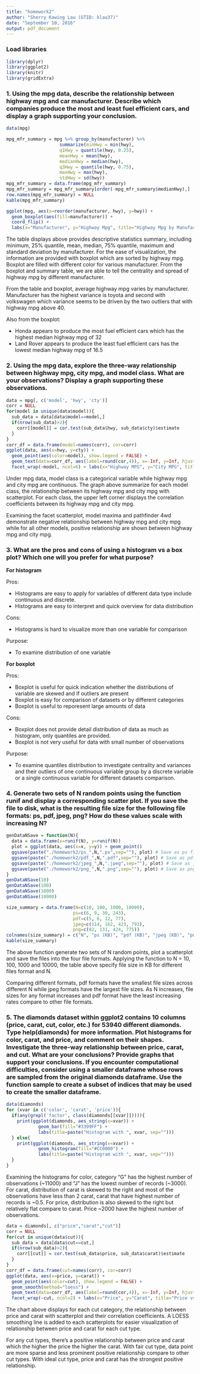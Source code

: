 ```yaml
---
title: "homework2"
author: "Sherry Kawing Lau (GTID: klau37)"
date: "September 10, 2016"
output: pdf_document
---
```


### Load libraries

```r
library(dplyr)
library(ggplot2)
library(knitr)
library(gridExtra)
```

### 1. Using the mpg data, describe the relationship between highway mpg and car manufacturer. Describe which companies produce the most and least fuel efficient cars, and display a graph supporting your conclusion.

```r
data(mpg)

mpg_mfr_summary = mpg %>% group_by(manufacturer) %>% 
                    summarize(minHwy = min(hwy), 
                    q1Hwy = quantile(hwy, 0.25), 
                    meanHwy = mean(hwy), 
                    medianHwy = median(hwy), 
                    q3Hwy = quantile(hwy, 0.75), 
                    maxHwy = max(hwy),
                    stdHwy = sd(hwy))
mpg_mfr_summary = data.frame(mpg_mfr_summary)
mpg_mfr_summary = mpg_mfr_summary[order(-mpg_mfr_summary$medianHwy),]
row.names(mpg_mfr_summary) = NULL
kable(mpg_mfr_summary)

ggplot(mpg, aes(x=reorder(manufacturer, hwy), y=hwy)) + 
  geom_boxplot(aes(fill=manufacturer)) + 
  coord_flip() +
  labs(x="Manufacturer", y="Highway Mpg", title="Highway Mpg by Manufacturer Boxplot")
```

The table displays above provides descriptive statistics summary, including minimum, 25% quantile, mean, median, 75% quantile, maximum and standard deviation by manufacturer. For the ease of visualization, the information are provided with boxplot which are sorted by highway mpg. Boxplot are filled with different color for various manufacturer. From the boxplot and summary table, we are able to tell the centrality and spread of highway mpg by different manufacturer.

From the table and boxplot, average highway mpg varies by manufacturer. Manufacturer has the highest variance is toyota and second with volkswagen which variance seems to be driven by the two outliers that with highway mpg above 40.

Also from the boxplot:

- Honda appears to produce the most fuel efficient cars which has the highest median highway mpg of 32
- Land Rover appears to produce the least fuel efficient cars has the lowest median highway mpg of 16.5

### 2. Using the mpg data, explore the three-way relationship between highway mpg, city mpg, and model class. What are your observations? Display a graph supporting these observations.

```r
data = mpg[, c('model', 'hwy', 'cty')]
corr = NULL
for(model in unique(data$model)){
  sub_data = data[data$model==model,]
  if(nrow(sub_data)>2){
    corr[[model]] = cor.test(sub_data$hwy, sub_data$cty)$estimate
  }
}
corr_df = data.frame(model=names(corr), cor=corr)
ggplot(data, aes(x=hwy, y=cty)) + 
  geom_point(aes(color=model), show.legend = FALSE) + 
  geom_text(data=corr_df, aes(label=round(cor,4)), x=-Inf, y=Inf, hjust=-0.2, vjust=1.2) + 
  facet_wrap(~model, ncol=6) + labs(x="Highway MPG", y="City MPG", title="Highway MPG vs. City MPG scatterplot by Car Model")

```

Under mpg data, model class is a categorical variable while highway mpg and city mpg are continuous. The graph above summarize for each model class, the relationship between its highway mpg and city mpg with scatterplot. For each class, the upper left corner displays the correlation coefficients between its highway mpg and city mpg.

Examining the facet scatterplot, model maxima and pathfinder 4wd demonstrate negative relationship between highway mpg and city mpg while for all other models, positive relationship are shown between highway mpg and city mpg.


### 3. What are the pros and cons of using a histogram vs a box plot? Which one will you prefer for what purpose?

__For histogram__

Pros:

- Histograms are easy to apply for variables of different data type include continuous and discrete.
- Histograms are easy to interpret and quick overview for data distribution

Cons:

- Histograms is hard to visualize more than one variable for comparison

Purpose: 

- To examine distribution of one variable

__For boxplot__

Pros:

- Boxplot is useful for quick indication whether the distributions of variable are skewed and if outliers are present
- Boxplot is easy for comparison of datasets or by different categories
- Boxplot is useful to reporesent large amounts of data

Cons:

- Boxplot does not provide detail distribution of data as much as histogram, only quantiles are provided.
- Boxplot is not very useful for data with small number of observations

Purpose: 

- To examine quantiles distribution to investigate centrality and variances and their outliers of one continuous variable group by a discrete variable or a single continuous variable for different datasets comparison.


### 4. Generate two sets of N random points using the function runif and display a corresponding scatter plot. If you save the file to disk, what is the resulting file size for the following file formats: ps, pdf, jpeg, png? How do these values scale with increasing N?

```r
genDataNSave = function(N){
  data = data.frame(x=runif(N), y=runif(N))
  plot = ggplot(data, aes(x=x, y=y)) + geom_point()
  ggsave(paste("./homework2/ps_",N,".ps",sep=""), plot) # Save as ps file
  ggsave(paste("./homework2/pdf_",N,".pdf",sep=""), plot) # Save as pdf file
  ggsave(paste("./homework2/jpeg_",N,".jpeg",sep=""), plot) # Save as jpeg file
  ggsave(paste("./homework2/png_",N,".png",sep=""), plot) # Save as png file
}
genDataNSave(10)
genDataNSave(100)
genDataNSave(1000)
genDataNSave(10000)

size_summary = data.frame(N=c(10, 100, 1000, 10000),
                         ps=c(6, 9, 30, 243),
                         pdf=c(5, 6, 12, 77),
                         jpeg=c(114, 162, 423, 793),
                         png=c(82, 131, 424, 775))
colnames(size_summary) = c("N", "ps (KB)", "pdf (KB)", "jpeg (KB)", "png (KB)")
kable(size_summary)
```

The above function generate two sets of N random points, plot a scatterplot and save the files into the four file formats. Applying the function to N = 10, 100, 1000 and 10000, the table above specify file size in KB for different files format and N.

Comparing different formats, pdf formats have the smallest file sizes across different N while jpeg formats have the largest file sizes. As N increases, file sizes for any format increases and pdf format have the least increasing rates compare to other file formats. 


### 5. The diamonds dataset within ggplot2 contains 10 columns (price, carat, cut, color, etc.) for 53940 different diamonds. Type help(diamonds) for more information. Plot histograms for color, carat, and price, and comment on their shapes. Investigate the three-way relationship between price, carat, and cut. What are your conclusions? Provide graphs that support your conclusions. If you encounter computational difficulties, consider using a smaller dataframe whose rows are sampled from the original diamonds dataframe. Use the function sample to create a subset of indices that may be used to create the smaller dataframe.

```r
data(diamonds)
for (xvar in c('color', 'carat', 'price')){
  if(any(grepl('factor', class(diamonds[[xvar]])))){
    print(ggplot(diamonds, aes_string(x=xvar)) + 
            geom_bar(fill="#3399FF") + 
            labs(title=paste("Histogram with ", xvar, sep="")))
  } else{
    print(ggplot(diamonds, aes_string(x=xvar)) + 
            geom_histogram(fill="#CC0000") +
            labs(title=paste("Histogram with ", xvar, sep="")))
  }
}
```

Examining the histograms for color, category "G" has the highest number of observations (~11000) and "J" has the lowest number of records (~3000). For carat, distribution of carat is skewed to the right and most of the observations have less than 2 carat, carat that have highest number of records is ~0.5. For price, distribution is also skewed to the right but relatively flat compare to carat. Price ~2000 have the highest number of observations.

```r
data = diamonds[, c("price","carat","cut")]
corr = NULL
for(cut in unique(data$cut)){
  sub_data = data[data$cut==cut,]
  if(nrow(sub_data)>2){
    corr[[cut]] = cor.test(sub_data$price, sub_data$carat)$estimate
  }
}
corr_df = data.frame(cut=names(corr), cor=corr)
ggplot(data, aes(x=price, y=carat)) + 
  geom_point(aes(color=cut), show.legend = FALSE) + 
  geom_smooth(method="loess") + 
  geom_text(data=corr_df, aes(label=round(cor,4)), x=-Inf, y=Inf, hjust=-0.2, vjust=1.2) + 
  facet_wrap(~cut, ncol=2) + labs(x="Price", y="Carat", title="Price vs. Carat scatterplot by cut type")
```

The chart above displays for each cut category, the relationship between price and carat with scatterplot and their correlation coefficients. A LOESS smoothing line is added to each scatterplots for easier visualization of relationship between price and carat for each cut type.

For any cut types, there's a positive relationship between price and carat which the higher the price the higher the carat. With fair cut type, data point are more sparse and less prominent positive relationship compare to other cut types. With ideal cut type, price and carat has the strongest positive relationship.
